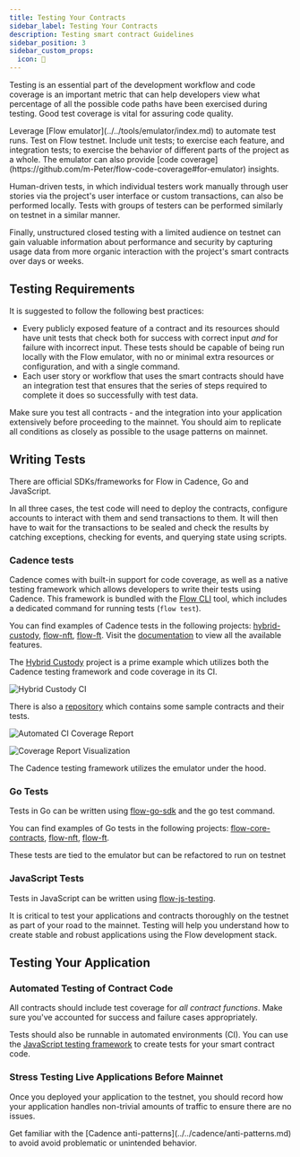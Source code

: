 ```yaml
---
title: Testing Your Contracts 
sidebar_label: Testing Your Contracts 
description: Testing smart contract Guidelines
sidebar_position: 3
sidebar_custom_props:
  icon: 📝 
---
```


Testing is an essential part of the development workflow and code coverage is an important metric that can help developers view what percentage of all the possible code paths have been exercised during testing.
Good test coverage is vital for assuring code quality.

<Callout type="success">
Leverage [Flow emulator](../../tools/emulator/index.md) to automate test runs. Test on Flow testnet. Include unit tests; to exercise each feature, and integration tests; to exercise the behavior of different parts of the project as a whole.
The emulator can also provide [code coverage](https://github.com/m-Peter/flow-code-coverage#for-emulator) insights.
</Callout>

Human-driven tests, in which individual testers work manually through user stories via the project's user interface or custom transactions, can also be performed locally. Tests with groups of testers can be performed similarly on testnet in a similar manner.

Finally, unstructured closed testing with a limited audience on testnet can gain valuable information about performance and security by capturing usage data from more organic interaction with the project's smart contracts over days or weeks.

## Testing Requirements

It is suggested to follow the following best practices:

- Every publicly exposed feature of a contract and its resources should have unit tests that check both for success with correct input _and_ for failure with incorrect input.
  These tests should be capable of being run locally with the Flow emulator, with no or minimal extra resources or configuration, and with a single command.
- Each user story or workflow that uses the smart contracts should have an integration test that ensures that the series of steps required to complete it does so successfully with test data.

Make sure you test all contracts - and the integration into your application extensively before proceeding to the mainnet.
You should aim to replicate all conditions as closely as possible to the usage patterns on mainnet.

## Writing Tests

There are official SDKs/frameworks for Flow in Cadence, Go and JavaScript.

In all three cases, the test code will need to deploy the contracts, configure accounts to interact with them and send transactions to them. It will then have to wait for the transactions to be sealed and check the results by catching exceptions, checking for events, and querying state using scripts.

### Cadence tests

Cadence comes with built-in support for code coverage, as well as a native testing framework which allows developers to write their tests using Cadence.
This framework is bundled with the [Flow CLI](../../tools/flow-cli/index.md) tool, which includes a dedicated command for running tests (`flow test`).

You can find examples of Cadence tests in the following projects: [hybrid-custody](https://github.com/onflow/hybrid-custody/tree/main/test), [flow-nft](https://github.com/onflow/flow-nft/tree/master/tests), [flow-ft](https://github.com/onflow/flow-ft/tree/master/tests).
Visit the [documentation](../../cadence/testing-framework.mdx) to view all the available features.

The [Hybrid Custody](https://github.com/onflow/hybrid-custody#readme) project is a prime example which utilizes both the Cadence testing framework and code coverage in its CI.

![Hybrid Custody CI](hybrid-custody-ci.png)

There is also a [repository](https://github.com/m-Peter/flow-code-coverage#readme) which contains some sample contracts and their tests.

![Automated CI Coverage Report](codecov-in-pr.png)

![Coverage Report Visualization](codecov-insights.png)

<Callout type="info">
The Cadence testing framework utilizes the emulator under the hood.
</Callout>

### Go Tests

Tests in Go can be written using [flow-go-sdk](https://github.com/onflow/flow-go-sdk) and the go test command.

You can find examples of Go tests in the following projects: [flow-core-contracts](https://github.com/onflow/flow-core-contracts/tree/master/lib/go/test), [flow-nft](https://github.com/onflow/flow-nft/tree/master/lib/go/test), [flow-ft](https://github.com/onflow/flow-ft/tree/master/lib/go/test).

<Callout type="info">
These tests are tied to the emulator but can be refactored to run on testnet
</Callout>

### JavaScript Tests

Tests in JavaScript can be written using [flow-js-testing](https://github.com/onflow/flow-js-testing).

It is critical to test your applications and contracts thoroughly on the testnet as part of your road to the mainnet. Testing will help you understand how to create stable and robust applications using the Flow development stack.

## Testing Your Application

### Automated Testing of Contract Code

All contracts should include test coverage for _all contract functions_. Make sure you've accounted for success and failure cases appropriately.

Tests should also be runnable in automated environments (CI). You can use the [JavaScript testing framework](https://github.com/onflow/flow-js-testing) to create tests for your smart contract code.

### Stress Testing Live Applications Before Mainnet

Once you deployed your application to the testnet, you should record how your application handles non-trivial amounts of traffic to ensure there are no issues.

<Callout type="success">
Get familiar with the [Cadence anti-patterns](../../cadence/anti-patterns.md) to avoid avoid problematic or unintended behavior.
</Callout>